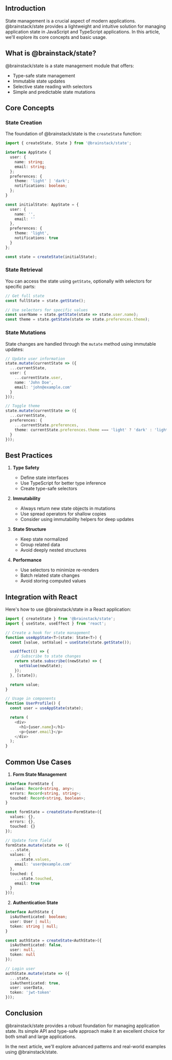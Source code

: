 ## Introduction

State management is a crucial aspect of modern applications. @brainstack/state provides a lightweight and intuitive solution for managing application state in JavaScript and TypeScript applications. In this article, we'll explore its core concepts and basic usage.

## What is @brainstack/state?

@brainstack/state is a state management module that offers:
- Type-safe state management
- Immutable state updates
- Selective state reading with selectors
- Simple and predictable state mutations

## Core Concepts

### State Creation

The foundation of @brainstack/state is the `createState` function:

```typescript
import { createState, State } from '@brainstack/state';

interface AppState {
  user: {
    name: string;
    email: string;
  };
  preferences: {
    theme: 'light' | 'dark';
    notifications: boolean;
  };
}

const initialState: AppState = {
  user: {
    name: '',
    email: ''
  },
  preferences: {
    theme: 'light',
    notifications: true
  }
};

const state = createState(initialState);
```

### State Retrieval

You can access the state using `getState`, optionally with selectors for specific parts:

```typescript
// Get full state
const fullState = state.getState();

// Use selectors for specific values
const userName = state.getState(state => state.user.name);
const theme = state.getState(state => state.preferences.theme);
```

### State Mutations

State changes are handled through the `mutate` method using immutable updates:

```typescript
// Update user information
state.mutate(currentState => ({
  ...currentState,
  user: {
    ...currentState.user,
    name: 'John Doe',
    email: 'john@example.com'
  }
}));

// Toggle theme
state.mutate(currentState => ({
  ...currentState,
  preferences: {
    ...currentState.preferences,
    theme: currentState.preferences.theme === 'light' ? 'dark' : 'light'
  }
}));
```

## Best Practices

1. **Type Safety**
   - Define state interfaces
   - Use TypeScript for better type inference
   - Create type-safe selectors

2. **Immutability**
   - Always return new state objects in mutations
   - Use spread operators for shallow copies
   - Consider using immutability helpers for deep updates

3. **State Structure**
   - Keep state normalized
   - Group related data
   - Avoid deeply nested structures

4. **Performance**
   - Use selectors to minimize re-renders
   - Batch related state changes
   - Avoid storing computed values

## Integration with React

Here's how to use @brainstack/state in a React application:

```typescript
import { createState } from '@brainstack/state';
import { useState, useEffect } from 'react';

// Create a hook for state management
function useAppState<T>(state: State<T>) {
  const [value, setValue] = useState(state.getState());

  useEffect(() => {
    // Subscribe to state changes
    return state.subscribe((newState) => {
      setValue(newState);
    });
  }, [state]);

  return value;
}

// Usage in components
function UserProfile() {
  const user = useAppState(state);

  return (
    <div>
      <h1>{user.name}</h1>
      <p>{user.email}</p>
    </div>
  );
}
```

## Common Use Cases

1. **Form State Management**
```typescript
interface FormState {
  values: Record<string, any>;
  errors: Record<string, string>;
  touched: Record<string, boolean>;
}

const formState = createState<FormState>({
  values: {},
  errors: {},
  touched: {}
});

// Update form field
formState.mutate(state => ({
  ...state,
  values: {
    ...state.values,
    email: 'user@example.com'
  },
  touched: {
    ...state.touched,
    email: true
  }
}));
```

2. **Authentication State**
```typescript
interface AuthState {
  isAuthenticated: boolean;
  user: User | null;
  token: string | null;
}

const authState = createState<AuthState>({
  isAuthenticated: false,
  user: null,
  token: null
});

// Login user
authState.mutate(state => ({
  ...state,
  isAuthenticated: true,
  user: userData,
  token: 'jwt-token'
}));
```

## Conclusion

@brainstack/state provides a robust foundation for managing application state. Its simple API and type-safe approach make it an excellent choice for both small and large applications.

In the next article, we'll explore advanced patterns and real-world examples using @brainstack/state.